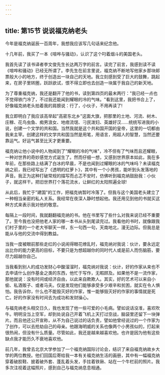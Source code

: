 ```yaml
---
---
---
```

title: 第15节 说说福克纳老头
---





今年是福克纳诞辰一百周年，我想我应该写几句话来纪念他。

十几年前，我买了一本《喧哗与骚动》，认识了这个叼着烟斗的美国老头。

我首先读了该书译者李文俊先生长达两万字的前言。读完了前言，我感到读不读《喧哗和骚动》已经无所谓了。李先生在前言里说，福克纳不断地写他家乡那块邮票般大小的地方，终于创造出一块自己的天地。我立刻感到受了巨大的鼓舞，跳起来，在房子里转圈，跃跃欲试，恨不得立即也去创造一块属于我自己的新天地。

为了尊重福克纳，我还是翻开了他的书，读到第四页的最末两行："我已经一点也不觉得铁门冷了，不过我还能闻到耀眼的冷的气味。"看到这里，我把书合上了，好像福克纳老头拍着我的肩膀说：行了，小伙子，不用再读了!

我立即明白了我应该高举起"高密东北乡"这面大旗，把那里的土地、河流、树木、庄稼、花鸟虫鱼、痴男浪女、地痞流氓、刁民泼妇、英雄好汉……统统写进我的小说，创建一个文学的共和国。当然我就是这个共和国开国的皇帝，这里的一切都由我来主宰。创建这样的文学共和国当然是用笔，用语言，用超人的智慧，当然还要靠运气。好运气甚至比天才更重要。

福克纳让他小说中的人物闻到了"耀眼的冷的气味"，冷不但有了气味而且还耀眼，一种对世界的奇妙感觉方式诞生了。然而仔细一想，又感到世界原本如此，我在多年前，在那些路上结满了白冰的早晨，不是也闻到过耀眼的冰的气味吗？未读福克纳之前，我已经写出了《透明的红萝卜》，其中有一个小男孩，能听到头发落地的声音。我正为这种打破常规的描写而忐忑不安时，仿佛听到福克纳鼓励我：小伙子，就这样干。把旧世界打个落花流水，让鲜红的太阳照遍全球!

从此后，我忙于"建国"的工作，把福克纳暂时冷落了。但我与这个美国老头建立了一种相当亲密的私人关系。我经常在夜深人静时想起他。我还用见到他的书就买这种方式来表示我对他的敬意。

每隔上一段时间，我就翻翻福克纳的书。他在书里写了些什么对我来说已经不重要了。至今我也没把他老人家的哪一本书从头到尾读完过。我看他的书时，就像跟我们村子里的一个老大爷聊天一样，东一句西一句，天南地北，漫无边际。但我总是能从与他的交流中得到教益。

当我一度被眼前那些走红的小说闹得眼花缭乱时，福克纳对我说：伙计，要永远定出比你的能力更高的目标，不要只是为想超越你的同时代人或是前人而伤脑筋，要尽力超越你自己。

当我看到别人的成功发财心中酸溜溜时，福克纳对我说：伙计，好的作家从来也不去申请什么创作基金之类的东西，他忙于写作，无暇顾及。如果他不是一流作家，那他就说：没有时间或经济自由，以此来自欺欺人。其实，好的艺术可以来自小偷、私酒贩子、或者马夫。仅是发现他们能够承受多少艰辛和贫困，就实在令人惧怕。我告诉你，什么也不能毁灭好的作家，惟一能够毁灭好的作家的事情就是死亡。好的作家没有时间去为成功和发财操心。

与福克纳老头相交日久，我也发现了他一些可爱的小毛病。譬如说话没准，喜欢吹牛。明明没当上空军，却到处说自己开着飞机上天打过空战，脑袋里还留下一块弹片。而且他还公开宣称，从不为自己说过的话负责，譬如他曾经说过的一个作家为了创作，可以去抢劫自己的母亲。他跟海明威的关系也像两个小男孩似的，打起来很热闹，但没有什么质量。尽管如此，我还是越来越喜欢他。也许是因为他有这些缺点我才能历久不衰地喜欢他。

前几年，我曾去北京大学参加了一个福克纳国际讨论会，结识了来自福克纳故乡大学的两位教授。他们回国后寄给我一本有关福克纳生活的画册，其中有一幅福克纳穿着破胶鞋、披着破外套、蓬乱着头发，手拄着铁锹、站在一个牛栏前的照片。我多次注视着这幅照片，感到自己与福克纳息息相通。